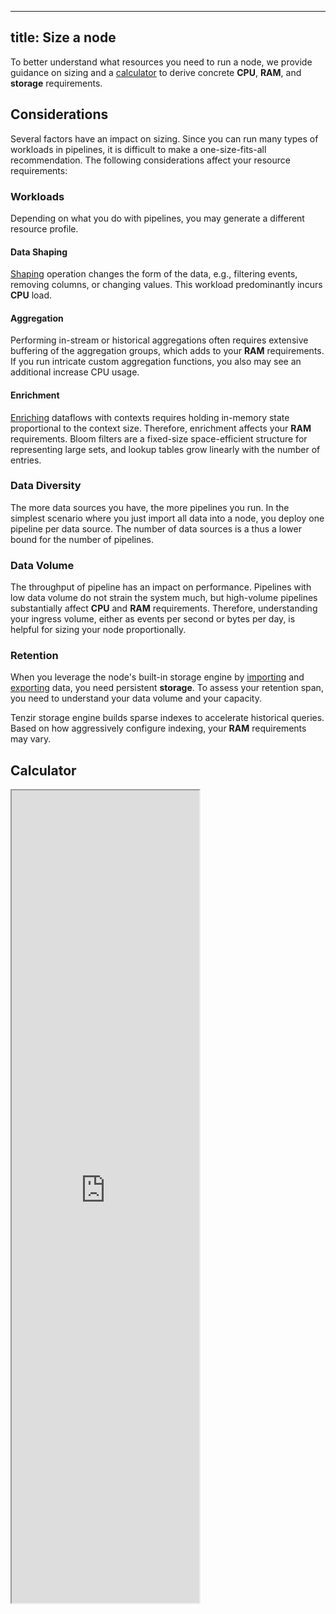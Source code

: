 
---
title: Size a node
---

To better understand what resources you need to run a node, we provide guidance
on sizing and a [calculator](#calculator) to derive concrete **CPU**, **RAM**,
and **storage** requirements.

## Considerations

Several factors have an impact on sizing. Since you can run many types of
workloads in pipelines, it is difficult to make a one-size-fits-all
recommendation. The following considerations affect your resource requirements:

### Workloads

Depending on what you do with pipelines, you may generate a different resource
profile.

#### Data Shaping

[Shaping](../../guides/usage/data/shape-data) operation changes the form of the
data, e.g., filtering events, removing columns, or changing values. This
workload predominantly incurs **CPU** load.

#### Aggregation

Performing in-stream or historical aggregations often requires extensive
buffering of the aggregation groups, which adds to your **RAM** requirements. If
you run intricate custom aggregation functions, you also may see an additional
increase CPU usage.

#### Enrichment

[Enriching](../../explanations/enrichment) dataflows with contexts requires
holding in-memory state proportional to the context size. Therefore, enrichment
affects your **RAM** requirements. Bloom filters are a fixed-size
space-efficient structure for representing large sets, and lookup tables grow
linearly with the number of entries.

### Data Diversity

The more data sources you have, the more pipelines you run. In the simplest
scenario where you just import all data into a node, you deploy one pipeline per
data source. The number of data sources is a thus a lower bound for the number
of pipelines.

### Data Volume

The throughput of pipeline has an impact on performance. Pipelines with low data
volume do not strain the system much, but high-volume pipelines substantially
affect **CPU** and **RAM** requirements. Therefore, understanding your ingress
volume, either as events per second or bytes per day, is helpful for sizing your
node proportionally.

### Retention

When you leverage the node's built-in storage engine by
[importing](../../guides/usage/storage/import-into-a-node) and
[exporting](../../guides/usage/storage/export-from-a-node) data, you need
persistent **storage**. To assess your retention span, you need to understand
your data volume and your capacity.

Tenzir storage engine builds sparse indexes to accelerate historical queries.
Based on how aggressively configure indexing, your **RAM** requirements may
vary.

## Calculator

<iframe
  src="https://tenzir-node-sizing.streamlit.app/?embed=true"
  height="1300"
  style={{ width: "100%", border: "none" }}
></iframe>
